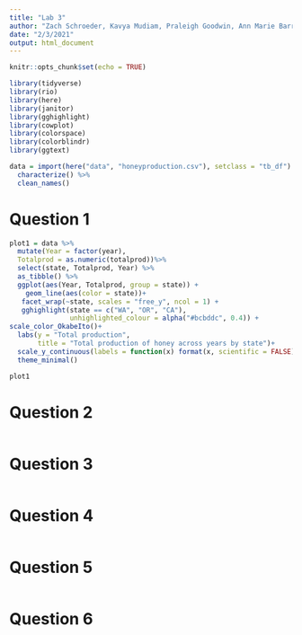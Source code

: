 ```yaml
---
title: "Lab 3"
author: "Zach Schroeder, Kavya Mudiam, Praleigh Goodwin, Ann Marie Barrett, Vinita Vader"
date: "2/3/2021"
output: html_document
---
```


```r
knitr::opts_chunk$set(echo = TRUE)

library(tidyverse)
library(rio)
library(here)
library(janitor)
library(gghighlight) 
library(cowplot)
library(colorspace)
library(colorblindr)
library(ggtext)

data = import(here("data", "honeyproduction.csv"), setclass = "tb_df") %>% 
  characterize() %>% 
  clean_names()

```

# Question 1
```r
plot1 = data %>% 
  mutate(Year = factor(year), 
  Totalprod = as.numeric(totalprod))%>% 
  select(state, Totalprod, Year) %>% 
  as_tibble() %>% 
  ggplot(aes(Year, Totalprod, group = state)) +
    geom_line(aes(color = state))+
   facet_wrap(~state, scales = "free_y", ncol = 1) +
   gghighlight(state == c("WA", "OR", "CA"),
               unhighlighted_colour = alpha("#bcbddc", 0.4)) + 
scale_color_OkabeIto()+
  labs(y = "Total production",
       title = "Total production of honey across years by state")+
  scale_y_continuous(labels = function(x) format(x, scientific = FALSE))+ #stop scientific notation
  theme_minimal()

plot1
```

# Question 2
```r

```

# Question 3
```r

```

# Question 4
```r

```

# Question 5
```r

```

# Question 6
```r

```

